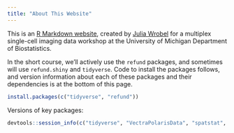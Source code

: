 ```yaml
---
title: "About This Website"
---
```


This is an [R Markdown website](http://rmarkdown.rstudio.com/rmarkdown_websites.html), created by [Julia Wrobel](http://juliawrobel.com) for a multiplex single-cell imaging data workshop at the University of Michigan Department of Biostatistics.

In the short course, we'll actively use the `refund` packages, and sometimes will use `refund.shiny` and `tidyverse`. Code to install the packages follows, and version information about each of these packages and their dependencies is at the bottom of this page.

```r
install.packages(c("tidyverse", "refund"))
```

Versions of key packages:

```r
devtools::session_info(c("tidyverse", "VectraPolarisData", "spatstat", "spatialTIME", "refund"))
```

